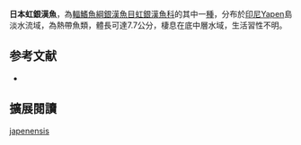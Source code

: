 {{Speciesbox
| name = 日本虹銀漢魚
| image = 
| image_width = 250px
| status = NE
| status_system = IUCN3.1
| genus = Melanotaenia
| species = japenensis
| authority = [[Allen_&_Cross|Allen & Cross]], 1980
| synonyms = 
}}
'''日本虹銀漢魚'''，為[[輻鰭魚綱|輻鰭魚綱]][[銀漢魚目|銀漢魚目]][[虹銀漢魚科|虹銀漢魚科]]的其中一[[種|種]]，分布於[[印尼|印尼]]Yapen島淡水流域，為熱帶魚類，體長可達7.7公分，棲息在底中層水域，生活習性不明。
==参考文献==
*{{FishBase_species|genus=Melanotaenia|species=japenensis |year=2016|month=5}}

== 擴展閱讀 ==
{{refbegin}}
{{wikispecies-inline|Melanotaenia japenensis |日本虹銀漢魚}}
{{refend}}
{{Taxonbar|from=Q6409528}}

[[Category:虹銀漢魚屬|japenensis]]


{{魚類小作品}}